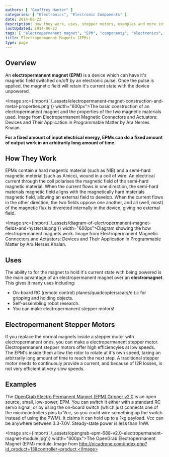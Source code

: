 ```yaml
---
authors: [ "Geoffrey Hunter" ]
categories: [ "Electronics", "Electronic Components" ]
date: 2014-06-22
description: How they work, uses, stepper motors, examples and more info about electropermanent magnets (EPMs).
lastUpdated: 2014-06-22
tags: [ "electropermanent magnet", "EPM", "components", "electronics", "stepper motor", "OpenGrab" ]
title: Electropermanent Magnets (EPMs)
type: page
---
```



## Overview

An **electropermanent magnet (EPM)** is a device which can have it's magnetic field switched on/off by an electronic pulse. Once the pulse is applied, the magnetic field will retain it's current state with the device unpowered.

<Image src={import('./_assets/electropermanent-magnet-construction-and-metal-properties.png')} width="600px">The basic construction of an electropermanent magnet and the properties of the two magnetic materials used. Image from Electropermanent Magnetic Connectors and Actuators: Devices and Their Application in Programmable Matter by Ara Nerses Knaian.</Image>

**For a fixed amount of input electrical energy, EPMs can do a fixed amount of output work in an arbitrarily long amount of time.**

## How They Work

EPMs contain a hard magentic material (such as NIB) and a semi-hard magnetic meterial (such as Alnico), wound in a coil of wire. An electrical current through the coil polarises the magnetic field of the semi-hard magnetic material. When the current flows in one direction, the semi-hard materials magnetic field aligns with the magnetically hard materials magnetic field, allowing an external field to develop. When the current flows in the other direction, the two fields oppose one another, and all (well, most) of the magnetic flux is divereted internally in the device, giving no external field.

<Image src={import('./_assets/diagram-of-electropermanent-magnet-fields-and-hystersis.png')} width="600px">Diagram showing the how electropermanent magnets work. Image from Electropermanent Magnetic Connectors and Actuators: Devices and Their Application in Programmable Matter by Ara Nerses Knaian.</Image>

## Uses

The ability to for the magnet to hold it's current state with being powered is the main advantage of an electropermanent magnet over an **electromagnet**. This gives it many uses including:

* On-board RC (remote control) planes/quadcopters/cars/e.t.c for gripping and holding objects.
* Self-assembling robot research.
* You can make electropermanent stepper motors!

## Electropermanent Stepper Motors

If you replace the normal magnets inside a stepper motor with electropermanent ones, you can make a electropermanent stepper motor. Electropermanent stepper motors offer high efficiencyies at low speeds. The EPM's inside them allow the rotor to rotate at it's own speed, taking an arbitrarily long amount of time to reach the next step. A traditional stepper motor needs to continuouly provide a current, and because of I2R losses, is not very efficient at very slow speeds.

## Examples

The [OpenGrab Electro Permanent Magnet (EPM) Gripper v2.0](http://nicadrone.com/index.php?id_product=13&controller=product) is an open source, small, low-power, EPM. You can switch it either with a standard RC servo signal, or by using the on-board switch (which just connects one of the microcontrollers pins to Vcc, so you could wire something up the switch instead of using the PWM). It claims it can hold up to a 1kg payload. Vcc can be anywhere between 3.3-7.0V. Steady-state power is less than 1mW.

<Image src={import('./_assets/opengrab-epm-688-v2.0-electropermanent-magnet-module.jpg')} width="600px">The OpenGrab Electropermanent Magnet (EPM) module. Image from http://nicadrone.com/index.php?id_product=13&controller=product.</Image>
